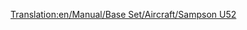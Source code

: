 [[Translation:en/Manual/Base Set/Aircraft/Sampson U52]]



{{de/Manual/Base Set/Aircraft/Flugzeug|Name=Sampson U52
|Image=[[File:en/Manual/Base Set/Aircraft/JunkersJU52.png|Sampson U52]]
|Kosten=28,710 (57.420)
|Geschwindigkeit=473 kph (296 MPH)
|Jährlich=2,390 (4.780)
|Erschienen=1928
|Lebensdauer=20
|Kapazität=25 Passagiere & 4 Säcke Post
|
|Beschreibung=Der Sampson U52 ist das erste Flugzeug im Spiel und ist deswegen relativ klein, aber teuer.
|Entsprechend=[[en/De.wikipedia/Junkers Ju 52/3m|Junkers Ju 52]]
}}